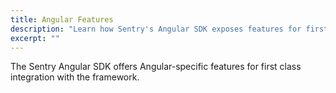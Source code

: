 ```yaml
---
title: Angular Features
description: "Learn how Sentry's Angular SDK exposes features for first class integration with Angular."
excerpt: ""
---
```


The Sentry Angular SDK offers Angular-specific features for first class integration with the framework.

<PageGrid />
